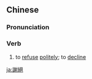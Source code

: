 {{also|謝絶|谢绝}}
==Chinese==
{{zh-forms|s=谢绝}}

===Pronunciation===
{{zh-pron
|m=xièjué
|c=ze6 zyut6
|mn=siā-choa̍t
|cat=v
}}

===Verb===
{{zh-verb}}

# to [[refuse]] [[politely]]; to [[decline]]

{{zh-cat|Advanced}}

[[ja:謝絕]]
